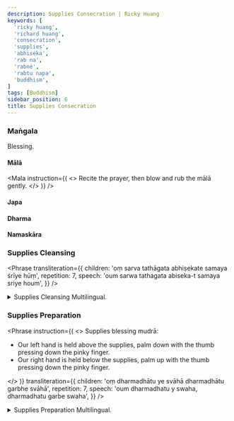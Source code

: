 ```yaml
---
description: Supplies Consecration | Ricky Huang
keywords: [
  'ricky huang',
  'richard huang',
  'consecration',
  'supplies',
  'abhiseka',
  'rab na',
  'rabné',
  'rabtu napa',
  'buddhism',
]
tags: [Buddhism]
sidebar_position: 6
title: Supplies Consecration
---
```



<Welcome />

### Maṅgala
Blessing.

#### Mālā
<Mala
  instruction={(
    <>
      Recite the prayer, then blow and rub the <Link href="https://en.wikipedia.org/wiki/Japamala">mālā</Link> gently.
    </>
  )}
/>

#### Japa
<Japa />

#### Dharma
<Dharma />

#### Namaskāra
<Namaskara />

### Supplies Cleansing
<Phrase
  transliteration={{
    children: 'oṃ sarva tathāgata abhiṣekate samaya śrīye hūṃ',
    repetition: 7,
    speech: 'oum sarwa tathagata abiseka-t samaya sriye houm',
  }}
/>
<details>
  <summary>
    Supplies Cleansing Multilingual.
  </summary>
  <div>
    <MultiLingual
      sanskrit={{ children: 'ॐ सर्वतथागता अभिषेकते समय श्रीये हूं' }}
      tibetan={{ children: 'ཨོཾ་སརྦ་ཏ་ཐཱ་ག་ཏ་ཨ་བྷི་ཥེ་ཀ་ཏེ་ས་མ་ཡ་ཤྲཱི་ཡེ་ཧཱུྃགིས་ཁྲུས་བྱ' }}
    />
  </div>
</details>

<Sunyata />
<Pratityasamutpada />
<VairocanaSarvaKataDanaVidhih />
<RatnadhvajaParikrama />
<VimalaUsnisa />

### Supplies Preparation
<Phrase
  instruction={(
    <>
      Supplies blessing mudrā:
      <ul>
        <li>Our left hand is held above the supplies, palm down with the thumb pressing down the pinky finger.</li>
        <li>Our right hand is held below the supplies, palm up with the thumb pressing down the pinky finger.</li>
      </ul>
    </>
  )}
  transliteration={{
    children: 'oṃ dharmadhātu ye svāhā dharmadhātu garbhe svāhā',
    repetition: 7,
    speech: 'oum dharmadhatu y swaha, dharmadhatu garbe swaha',
  }}
/>
<details>
  <summary>
    Supplies Preparation Multilingual.
  </summary>
  <div>
    <MultiLingual
      sanskrit={{ children: 'ॐ धर्मधातु ये स्वाहा धर्मधातु गर्भे स्वाहा' }}
    />
  </div>
</details>
